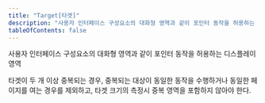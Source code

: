 ```yaml
---
title: "Target[타겟]"
description: "사용자 인터페이스 구성요소의 대화형 영역과 같이 포인터 동작을 허용하는 디스플레이 영역"
tableOfContents: false
---
```



사용자 인터페이스 구성요소의 대화형 영역과 같이 포인터 동작을 허용하는 디스플레이 영역

<Aside title="참고">
타겟이 두 개 이상 중복되는 경우, 중복되는 대상이 동일한 동작을 수행하거나 동일한 페이지를 여는 경우를 제외하고, 타겟 크기의 측정시 중복 영역을 포함하지 않아야 한다.
</Aside>
